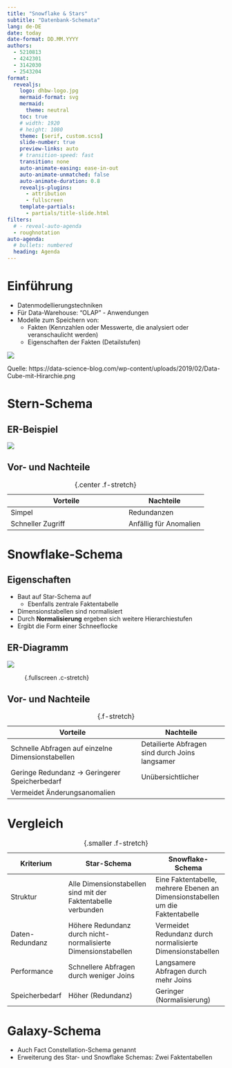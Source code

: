 ```yaml
---
title: "Snowflake & Stars"
subtitle: "Datenbank-Schemata"
lang: de-DE
date: today
date-format: DD.MM.YYYY
authors:
  - 5210813
  - 4242301
  - 3142030
  - 2543204
format:
  revealjs:
    logo: dhbw-logo.jpg
    mermaid-format: svg
    mermaid:
      theme: neutral
    toc: true
    # width: 1920
    # height: 1080
    theme: [serif, custom.scss]
    slide-number: true
    preview-links: auto
    # transition-speed: fast
    transition: none
    auto-animate-easing: ease-in-out
    auto-animate-unmatched: false
    auto-animate-duration: 0.8
    revealjs-plugins:
      - attribution
      - fullscreen
    template-partials: 
      - partials/title-slide.html
filters:
  # - reveal-auto-agenda
  - roughnotation
auto-agenda:
  # bullets: numbered
  heading: Agenda
---
```

# Einführung
- Datenmodellierungstechniken
- Für Data-Warehouse: "OLAP" - Anwendungen
- Modelle zum Speichern von:
  - Fakten (Kennzahlen oder Messwerte, die analysiert oder veranschaulicht werden)
  - Eigenschaften der Fakten (Detailstufen)

<img src="Data-Cube-mit-Hirarchie.png">

::: {.attribution}
Quelle: https://data-science-blog.com/wp-content/uploads/2019/02/Data-Cube-mit-Hirarchie.png
:::

# Stern-Schema

## ER-Beispiel

<img src="erm_star.svg" class="f-stretch" />

## Vor- und Nachteile

|Vorteile       |Nachteile|
|---------------|----------|
|<span class="text-green">Simpel</span> |<span class="text-red">Redundanzen</span>|
|<span class="text-green">Schneller Zugriff</span>| <span class="text-red">Anfällig für Anomalien</span>|

: {.center .f-stretch}

# Snowflake-Schema

## Eigenschaften
- Baut auf Star-Schema auf
  - Ebenfalls zentrale Faktentabelle
- Dimensionstabellen sind normalisiert
- Durch **Normalisierung** ergeben sich weitere Hierarchiestufen
- Ergibt die Form einer Schneeflocke

## ER-Diagramm 

<img src="erm_snowflake.svg" class="f-stretch" /> 

: {.fullscreen .c-stretch}

## Vor- und Nachteile
|Vorteile       |Nachteile|
|---------------|----------|
|<span class="text-green">Schnelle Abfragen auf einzelne Dimensionstabellen</span> |<span class="text-red">Detailierte Abfragen sind durch Joins langsamer</span>|
|<span class="text-green">Geringe Redundanz -> Geringerer Speicherbedarf</span>| <span class="text-red">Unübersichtlicher</span>|
|<span class="text-green">Vermeidet Änderungsanomalien</span>| |

: {.f-stretch}

# Vergleich

|Kriterium  |Star-Schema       |Snowflake-Schema|
|---|---------------|----------|
| Struktur | Alle Dimensionstabellen sind mit der Faktentabelle verbunden | Eine Faktentabelle, mehrere Ebenen an  Dimensionstabellen um die Faktentabelle |
| Daten-Redundanz | Höhere Redundanz durch nicht-normalisierte Dimensionstabellen | Vermeidet Redundanz durch normalisierte Dimensionstabellen |
| Performance | Schnellere Abfragen durch weniger Joins | Langsamere Abfragen durch mehr Joins |
| Speicherbedarf | Höher (Redundanz) | Geringer (Normalisierung) |

: {.smaller .f-stretch}


# Galaxy-Schema

- Auch Fact Constellation-Schema genannt
- Erweiterung des Star- und Snowflake Schemas: Zwei Faktentabellen
